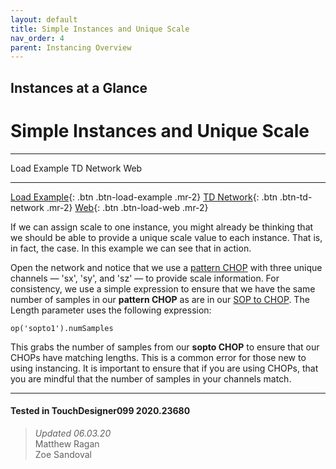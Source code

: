 ```yaml
---
layout: default
title: Simple Instances and Unique Scale
nav_order: 4
parent: Instancing Overview
---
```

## Instances at a Glance
# Simple Instances and Unique Scale  

----


<TDContentButtons link="">Load Example</TDContentButtons>
<TDContentButtons link="">TD Network</TDContentButtons>
<TDContentButtons link="">Web</TDContentButtons>

----

[Load Example](?actionable=1&action=load_tox&remotePath=https://github.com/mir-lab/touchdesigner-instancing-examples-code/raw/main/tox/001-overview/container_unique_scale.tox){: .btn .btn-load-example .mr-2}
[TD Network](?actionable=1&action=open_floating_network){: .btn .btn-td-network .mr-2}
[Web](?actionable=1&action=open_in_browser){: .btn .btn-load-web .mr-2}

If we can assign scale to one instance, you might already be thinking that we should be able to provide a unique scale value to each instance. That is, in fact, the case. In this example we can see that in action.


Open the network and notice that we use a [pattern CHOP](https://docs.derivative.ca/Pattern_CHOP) with three unique channels — 'sx', 'sy', and 'sz' — to provide scale information. For consistency, we use a simple expression to ensure that we have the same number of samples in our **pattern CHOP** as are in our [SOP to CHOP](https://docs.derivative.ca/SOP_to_CHOP). The Length parameter uses the following expression:

`op('sopto1').numSamples`

This grabs the number of samples from our **sopto CHOP** to ensure that our CHOPs have matching lengths. This is a common error for those new to using instancing. It is important to ensure that if you are using CHOPs, that you are mindful that the number of samples in your channels match.

---

#### Tested in TouchDesigner099 2020.23680 
>*Updated 06.03.20*  
Matthew Ragan  
Zoe Sandoval  